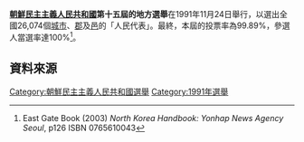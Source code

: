 {{noteTA
|G1=Country
|1=zh:北朝鮮; zh-cn:朝鲜; zh-tw:北韓; zh-hk:朝鮮; zh-sg:朝鲜;
}}

{{Politics of North Korea}}

'''[[朝鮮民主主義人民共和國|朝鮮民主主義人民共和國]]第十五屆的地方選舉'''在1991年11月24日舉行，以選出全國26,074個[[城市|城市]]、[[郡|郡]]及[[邑|邑]]的「人民代表」。最終，本屆的投票率為99.89%，參選人當選率達100%<ref>East Gate Book (2003) ''North Korea Handbook: Yonhap News Agency Seoul'', p126 ISBN 0765610043 </ref>。

==資料來源==
{{Reflist}}

{{North Korean elections}}

[[Category:朝鮮民主主義人民共和國選舉|Category:朝鮮民主主義人民共和國選舉]]
[[Category:1991年選舉|Category:1991年選舉]]